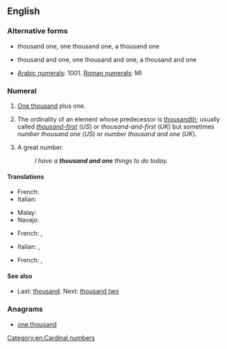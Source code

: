 ==English==

===Alternative forms===
* {{qualifier|US}} thousand one, one thousand one, a thousand one
* {{qualifier|UK}} thousand and one, one thousand and one, a thousand and one
* [[Arabic numerals]]: 1001. [[Roman numerals]]: MI

===Numeral===
{{head|en|numeral}}

# {{context|US|lang=en}} [[thousand|One thousand]] plus one.
# {{context|informal|lang=en}} The ordinality of an element whose predecessor is [[thousandth]]; usually called ''[[thousand-first]]'' (''US'') or ''thousand-and-first'' (''UK'') but sometimes ''number thousand one'' (''US'') or ''number thousand and one'' (''UK'').
# {{context|informal|lang=en}} A great number.
#: ''I have a '''thousand and one''' things to do today.''

====Translations====
{{trans-top|one thousand plus one}}
* French: {{t-|fr|mille un}}
* Italian: {{t-|it|mille uno}}
{{trans-mid}}
* Malay: {{t-|ms|seribu satu}}
* Navajo: {{tø|nv|tʼááłáhádí mííl tʼááłáʼí}}
{{trans-bottom}}

{{trans-top|thousand-first}}
* French: {{t-|fr|mille et unième}} {{qualifier|for things in a sequence}}, {{t-|fr|mille un}}
{{trans-mid}}
* Italian: {{t-|it|millunesimo}} {{qualifier|for things in a sequence}}, {{t-|it|mille uno}}
{{trans-bottom}}

{{trans-top|great number}}
* French: {{t+|fr|mille et un|m}}, {{t+|fr|mille et une|f}}
{{trans-mid}}
{{trans-bottom}}

====See also====
* Last: [[thousand]]. Next: [[thousand two]]

===Anagrams===
* [[one thousand#English|one thousand]]
[[Category:en:Cardinal numbers]]